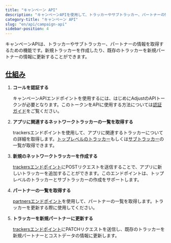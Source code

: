```yaml
---
title: "キャンペーン API"
description: "キャンペーンAPIを使用して、トラッカーやサブトラッカー、パートナーの情報を取得します。"
category-title: "キャンペーン API"
slug: "en/api/campaign-api"
sidebar-position: 4
---
```

キャンペーンAPIは、トラッカーやサブトラッカー、パートナーの情報を取得するための機能です。新規トラッカーを作成したり、既存のトラッカーを新規パートナーの情報に更新することができます。

[仕組み](how-it-works)
-------------------

1. **コールを認証する** 

   キャンペーンAPIエンドポイントを使用するには、はじめにAdjustのAPIトークンが必要となります。このトークンをAPIに使用する方法については[認証ガイド](/en/api/campaign-api/authentication)をご覧ください。
2. **アプリに関連するネットワークトラッカーの一覧を取得する** 

   trackersエンドポイントを使用して、アプリに関連するトラッカーについての詳細を取得します。[トップレベルのトラッカー](/en/api/campaign-api/get-trackers)もしくは[サブトラッカー](/en/api/campaign-api/get-subtrackers)の一覧が取得できます。
3. **新規のネットワークトラッカーを作成する** 

   [trackersエンドポイント](/en/api/campaign-api/create-tracker)にPOSTリクエストを送信することで、アプリに新しいトラッカーを追加することができます。このエンドポイントは、トップレベルのトラッカーとサブトラッカーの作成をサポートします。
4. **パートナーの一覧を取得する** 

   [partnersエンドポイント](/en/api/campaign-api/get-partners)を使用して、パートナーの一覧を取得します。トラッカーを更新する際に使用してください。
5. **トラッカーを新規パートナーに更新する** 

   [trackersエンドポイント](/en/api/campaign-api/update-tracker)にPATCHリクエストを送信し、既存のトラッカーを新規パートナーとコストデータの情報に更新します。

